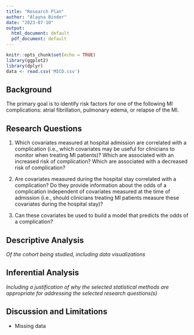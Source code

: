 ```yaml
---
title: "Research Plan"
author: "Alayna Binder"
date: "2023-07-10"
output:
  html_document: default
  pdf_document: default
---
```


```r
knitr::opts_chunk$set(echo = TRUE)
library(ggplot2)
library(dplyr)
data <- read.csv('MICD.csv')
```

## Background

The primary goal is to identify risk factors for one of the following MI complications: atrial fibrillation, pulmonary edema, or relapse of the MI.

## Research Questions

1. Which covariates measured at hospital admission are correlated with a complication (i.e., which covariates may be useful for clinicians to monitor when treating MI patients)? Which are associated with an increased risk of complication? Which are associated with a decreased risk of complication?

2. Are covariates measured during the hospital stay correlated with a complication? Do they provide information about the odds of a complication independent of covariates measured at the time of admission (i.e., should clinicians treating MI patients measure these covariates during the hospital stay)?

3. Can these covariates be used to build a model that predicts the odds of a complication?

## Descriptive Analysis
*Of the cohort being studied, including data visualizations*

## Inferential Analysis
*Including a justification of why the selected statistical methods are appropriate for addressing the selected research questions(s)*

## Discussion and Limitations

* Missing data

